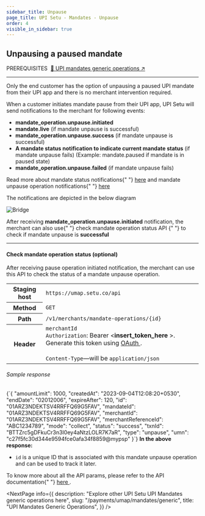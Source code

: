 ```yaml
---
sidebar_title: Unpause
page_title: UPI Setu - Mandates - Unpause
order: 4
visible_in_sidebar: true
---
```


## Unpausing a paused mandate

<Text size="small" weight="600">
  PREREQUISITES&nbsp;
</Text>
<a href="/payments/umap/mandates/generic" target="_self">
  🌟 UPI mandates generic operations ↗
</a>

<hr class="primary" />

Only the end customer has the option of unpausing a paused UPI mandate from their UPI app and there is no merchant intervention required.

<p>
  When a customer initiates mandate pause from their UPI app, UPI Setu will send
  notifications to the merchant for following events:
</p>
<ul>
  <li>
    <b>mandate_operation.unpause.initiated</b>
  </li>
  <li>
    <b>mandate.live</b> (if mandate unpause is successful)
  </li>
  <li>
    <b>mandate_operation.unpause.success</b> (if mandate unpause is successful)
  </li>
  <li>
    <b>A mandate status notification to indicate current mandate status</b> (if mandate unpause fails) (Example: mandate.paused if mandate is in paused state)
  </li>
  <li>
    <b>mandate_operation.unpause.failed</b> (if mandate unpause fails)
  </li>
</ul>
<p>
  Read more about mandate status notifications{" "}
  <a href="/payments/umap/notifications/mandates">here</a> and mandate unpause
  operation notifications{" "}
  <a href="/payments/umap/notifications/mandates/unpause">here</a>
</p>
<p>The notifications are depicted in the below diagram</p>
<img
  src="https://storage.googleapis.com/strapi-assets/latest/update-mandate-customer-unpause/update-mandate-customer-unpause.png"
  alt="Bridge"
/>

<p>
  After receiving <b>mandate_operation.unpause.initiated</b> notification, the
  merchant can also use{" "}
  <Link href="/payments/umap/mandates/generic/unpause#check-mandate-operation-status">
    check mandate operation status API
  </Link>{" "}
  to check if mandate unpause is <b>successful</b>
</p>

<hr class="tertiary" />

#### Check mandate operation status (optional)

After receiving pause operation initiated notification, the merchant can use this API to check the status of a mandate unpause operation.

<table>
  <tbody>
    <tr>
      <th>Staging host</th>
      <td>
        <code>https://umap.setu.co/api</code>
      </td>
    </tr>
    <tr>
      <th>Method</th>
      <td>
        <code>GET</code>
      </td>
    </tr>
    <tr>
      <th>Path</th>
      <td>
        <code>/v1/merchants/mandate-operations/&#123;id&#125;</code>
      </td>
    </tr>
    <tr>
      <th>Header</th>
      <td>
        <code>merchantId</code>
        <br />
        <code>Authorization</code>: Bearer &lt;<b>insert_token_here</b>
        &gt;. Generate this token using <a
          href="/payments/umap/api-integration"
          target="_blank"
        >
          OAuth
        </a>
        .<br />
        <br />
        <code>Content-Type</code>—will be <code>application/json</code>
      </td>
    </tr>
  </tbody>
</table>

<h6>Sample response</h6>
<CodeBlockWithCopy language="json">
  {`{
  "amountLimit": 1000,
  "createdAt": "2023-09-04T12:08:20+0530",
  "endDate": "02012006",
  "expireAfter": 120,
  "id": "01ARZ3NDEKTSV4RRFFQ69G5FAV",
  "mandateId": "01ARZ3NDEKTSV4RRFFQ69G5FAV",
  "merchantId": "01ARZ3NDEKTSV4RRFFQ69G5FAV",
  "merchantReferenceId": "ABC1234789",
  "mode": "collect",
  "status": "success",
  "txnId": "BTTZrc5gDFkuCr3n3I0ey4aNtzLOLR7K7aR",
  "type": "unpause",
  "umn": "c27f5fc30d344e9594fce0afa34f8859@mypsp"
}`}
</CodeBlockWithCopy>
<b>In the above response:</b>
<ul>
  <li>
    <code>id</code> is a unique ID that is associated with this mandate unpause
    operation and can be used to track it later.
  </li>
</ul>

<p>
  To know more about all the API params, please refer to the API documentation{" "}
  <a
    href="/payments/umap/api-reference#/category~mandates/operation~mandates#fetchMandateOperationById"
    target="_blank"
  >
    here
  </a>
  .
</p>

<NextPage
  info={{
    description: "Explore other UPI Setu UPI Mandates generic operations here",
    slug: "/payments/umap/mandates/generic",
    title: "UPI Mandates Generic Operations",
  }}
/>
